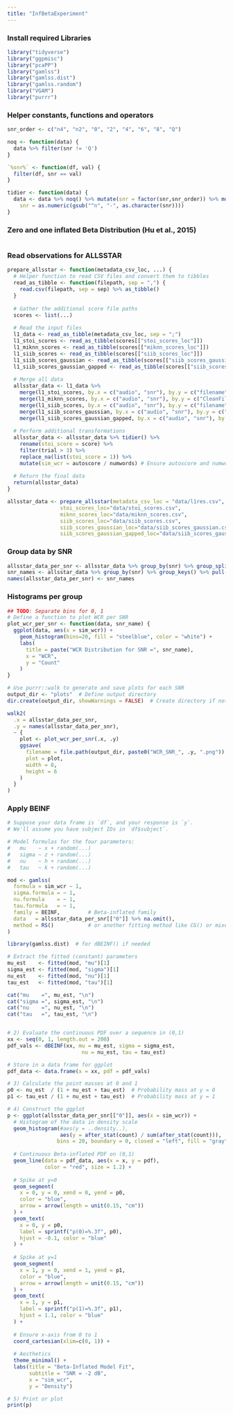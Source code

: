 ```yaml
---
title: "InfBetaExperiment"
---
```


### Install required Libraries

```r
library("tidyverse")
library("ggpmisc")
library("pcaPP")
library("gamlss")
library("gamlss.dist")
library("gamlss.random")
library("VGAM")
library("purrr")
```

### Helper constants, functions and operators

```r

snr_order <- c("n4", "n2", "0", "2", "4", "6", "8", "Q")

noq <- function(data) {
  data %>% filter(snr != 'Q')
}

`%snr%` <- function(df, val) {
  filter(df, snr == val)
}

tidier <- function(data) {
  data <- data %>% noq() %>% mutate(snr = factor(snr,snr_order)) %>% mutate(
    snr = as.numeric(gsub("^n", "-", as.character(snr))))
}
```
### Zero and one inflated Beta Distribution (Hu et al., 2015)
```r



```
### Read observations for ALLSSTAR

```r
prepare_allsstar <- function(metadata_csv_loc, ...) {
  # Helper function to read CSV files and convert them to tibbles
  read_as_tibble <- function(filepath, sep = ",") {
    read.csv(filepath, sep = sep) %>% as_tibble()
  }
  
  # Gather the additional score file paths
  scores <- list(...)
  
  # Read the input files
  l1_data <- read_as_tibble(metadata_csv_loc, sep = ";")
  l1_stoi_scores <- read_as_tibble(scores[["stoi_scores_loc"]])
  l1_miknn_scores <- read_as_tibble(scores[["miknn_scores_loc"]])
  l1_siib_scores <- read_as_tibble(scores[["siib_scores_loc"]])
  l1_siib_scores_gaussian <- read_as_tibble(scores[["siib_scores_gaussian_loc"]])
  l1_siib_scores_gaussian_gapped <- read_as_tibble(scores[["siib_scores_gaussian_gapped_loc"]])
  
  # Merge all data
  allsstar_data <- l1_data %>%
    merge(l1_stoi_scores, by.x = c("audio", "snr"), by.y = c("filename", "snr"), all.x = TRUE) %>%
    merge(l1_miknn_scores, by.x = c("audio", "snr"), by.y = c("CleanFile", "Degradation"), all.x = TRUE) %>%
    merge(l1_siib_scores, by.x = c("audio", "snr"), by.y = c("filename", "snr"), all.x = TRUE) %>%
    merge(l1_siib_scores_gaussian, by.x = c("audio", "snr"), by.y = c("filename", "snr"), all.x = TRUE) %>%
    merge(l1_siib_scores_gaussian_gapped, by.x = c("audio", "snr"), by.y = c("filename", "snr"), all.x = TRUE)
  
  # Perform additional transformations
  allsstar_data <- allsstar_data %>% tidier() %>%
    rename(stoi_score = score) %>%
    filter(trial > 3) %>%
    replace_na(list(stoi_score = 1)) %>%
    mutate(sim_wcr = autoscore / numwords) # Ensure autoscore and numwords exist
  
  # Return the final data
  return(allsstar_data)
}

```

```r
allsstar_data <- prepare_allsstar(metadata_csv_loc = "data/l1res.csv",
                 stoi_scores_loc="data/stoi_scores.csv",
                 miknn_scores_loc="data/miknn_scores.csv",
                 siib_scores_loc="data/siib_scores.csv",
                 siib_scores_gaussian_loc="data/siib_scores_gaussian.csv",
                 siib_scores_gaussian_gapped_loc="data/siib_scores_gaussian_gapped.csv")
```

### Group data by SNR
```r
allsstar_data_per_snr <- allsstar_data %>% group_by(snr) %>% group_split()
snr_names <- allsstar_data %>% group_by(snr) %>% group_keys() %>% pull(snr)
names(allsstar_data_per_snr) <- snr_names
```

### Histograms per group
```r
## TODO: Separate bins for 0, 1
# Define a function to plot WCR per SNR
plot_wcr_per_snr <- function(data, snr_name) {
  ggplot(data, aes(x = sim_wcr)) +
    geom_histogram(bins=20, fill = "steelblue", color = "white") +
    labs(
      title = paste("WCR Distribution for SNR =", snr_name),
      x = "WCR",
      y = "Count"
    )
}

# Use purrr::walk to generate and save plots for each SNR
output_dir <- "plots"  # Define output directory
dir.create(output_dir, showWarnings = FALSE)  # Create directory if not exists

walk2(
  .x = allsstar_data_per_snr,
  .y = names(allsstar_data_per_snr),
  ~ {
    plot <- plot_wcr_per_snr(.x, .y)
    ggsave(
      filename = file.path(output_dir, paste0("WCR_SNR_", .y, ".png")),
      plot = plot,
      width = 8,
      height = 6
    )
  }
)
```

### Apply BEINF
```r

# Suppose your data frame is `df`, and your response is `y`.
# We'll assume you have subject IDs in `df$subject`.

# Model formulas for the four parameters:
#   mu    ~ x + random(...) 
#   sigma ~ z + random(...)
#   nu    ~ h + random(...)
#   tau   ~ k + random(...)

mod <- gamlss(
  formula = sim_wcr ~ 1, 
  sigma.formula = ~ 1,
  nu.formula    = ~ 1,
  tau.formula   = ~ 1,
  family = BEINF,         # Beta-inflated family
  data   = allsstar_data_per_snr[["0"]] %>% na.omit(),
  method = RS()           # or another fitting method like CG() or mixed()
)

library(gamlss.dist)  # for dBEINF() if needed

# Extract the fitted (constant) parameters
mu_est    <- fitted(mod, "mu")[1]
sigma_est <- fitted(mod, "sigma")[1]
nu_est    <- fitted(mod, "nu")[1]
tau_est   <- fitted(mod, "tau")[1]

cat("mu    =", mu_est, "\n")
cat("sigma =", sigma_est, "\n")
cat("nu    =", nu_est, "\n")
cat("tau   =", tau_est, "\n")


# 2) Evaluate the continuous PDF over a sequence in (0,1)
xx <- seq(0, 1, length.out = 200)
pdf_vals <- dBEINF(xx, mu = mu_est, sigma = sigma_est,
                        nu = nu_est, tau = tau_est)

# Store in a data frame for ggplot
pdf_data <- data.frame(x = xx, pdf = pdf_vals)

# 3) Calculate the point masses at 0 and 1
p0 <- nu_est  / (1 + nu_est + tau_est)  # Probability mass at y = 0
p1 <- tau_est / (1 + nu_est + tau_est)  # Probability mass at y = 1

# 4) Construct the ggplot
p <- ggplot(allsstar_data_per_snr[["0"]], aes(x = sim_wcr)) +
  # Histogram of the data in density scale
  geom_histogram(#aes(y = ..density..),
                 aes(y = after_stat(count) / sum(after_stat(count))),
                bins = 20, boundary = 0, closed = "left", fill = "gray", color = "black") +
  
  # Continuous Beta-inflated PDF on (0,1)
  geom_line(data = pdf_data, aes(x = x, y = pdf),
            color = "red", size = 1.2) +
  
  # Spike at y=0
  geom_segment(
    x = 0, y = 0, xend = 0, yend = p0,
    color = "blue",
    arrow = arrow(length = unit(0.15, "cm"))
  ) +
  geom_text(
    x = 0, y = p0,
    label = sprintf("p(0)=%.3f", p0),
    hjust = -0.1, color = "blue"
  ) +
  
  # Spike at y=1
  geom_segment(
    x = 1, y = 0, xend = 1, yend = p1,
    color = "blue",
    arrow = arrow(length = unit(0.15, "cm"))
  ) +
  geom_text(
    x = 1, y = p1,
    label = sprintf("p(1)=%.3f", p1),
    hjust = 1.1, color = "blue"
  ) +
  
  # Ensure x-axis from 0 to 1
  coord_cartesian(xlim=c(0, 1)) +
  
  # Aesthetics
  theme_minimal() +
  labs(title = "Beta-Inflated Model Fit",
       subtitle = "SNR = -2 dB",
       x = "sim_wcr",
       y = "Density")

# 5) Print or plot
print(p)
```